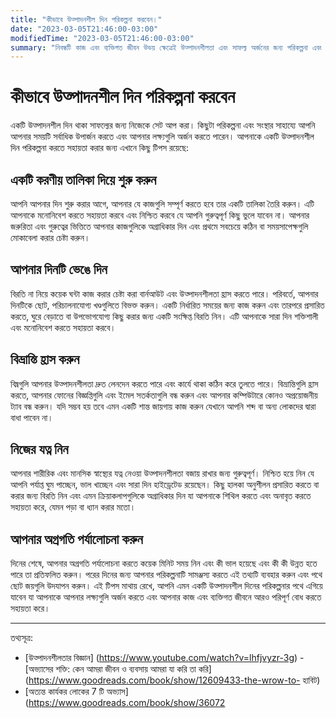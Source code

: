 ```yaml
---
title: "কীভাবে উত্পাদনশীল দিন পরিকল্পনা করবেন।"
date: "2023-03-05T21:46:00-03:00"
modifiedTime: "2023-03-05T21:46:00-03:00"
summary: "নিবন্ধটি কাজ এবং ব্যক্তিগত জীবন উভয় ক্ষেত্রেই উত্পাদনশীলতা এবং সাফল্য অর্জনের জন্য পরিকল্পনা এবং সংস্থার গুরুত্বের উপর জোর দেয়। এটি আরও পড়ার জন্য সম্পর্কিত সংস্থানগুলির উল্লেখও সরবরাহ করে।"
---
```


# কীভাবে উত্পাদনশীল দিন পরিকল্পনা করবেন

একটি উত্পাদনশীল দিন থাকা সাফল্যের জন্য নিজেকে সেট আপ করা। কিছুটা পরিকল্পনা এবং সংস্থার সাহায্যে আপনি আপনার সময়টি সর্বাধিক উপার্জন করতে এবং আপনার লক্ষ্যগুলি অর্জন করতে পারেন। আপনাকে একটি উত্পাদনশীল দিন পরিকল্পনা করতে সহায়তা করার জন্য এখানে কিছু টিপস রয়েছে:

## একটি করণীয় তালিকা দিয়ে শুরু করুন

আপনি আপনার দিন শুরু করার আগে, আপনার যে কাজগুলি সম্পূর্ণ করতে হবে তার একটি তালিকা তৈরি করুন। এটি আপনাকে মনোনিবেশ করতে সহায়তা করবে এবং নিশ্চিত করবে যে আপনি গুরুত্বপূর্ণ কিছু ভুলে যাবেন না। আপনার জরুরিতা এবং গুরুত্বের ভিত্তিতে আপনার কাজগুলিকে অগ্রাধিকার দিন এবং প্রথমে সবচেয়ে কঠিন বা সময়সাপেক্ষগুলি মোকাবেলা করার চেষ্টা করুন।

## আপনার দিনটি ভেঙে দিন

বিরতি না নিয়ে কয়েক ঘন্টা কাজ করার চেষ্টা করা বার্নআউট এবং উত্পাদনশীলতা হ্রাস করতে পারে। পরিবর্তে, আপনার দিনটিকে ছোট, পরিচালনাযোগ্য খণ্ডগুলিতে বিভক্ত করুন। একটি নির্ধারিত সময়ের জন্য কাজ করুন এবং তারপরে প্রসারিত করতে, ঘুরে বেড়াতে বা উপভোগযোগ্য কিছু করার জন্য একটি সংক্ষিপ্ত বিরতি নিন। এটি আপনাকে সারা দিন শক্তিশালী এবং মনোনিবেশ করতে সহায়তা করবে।

## বিভ্রান্তি হ্রাস করুন

বিঘ্নগুলি আপনার উত্পাদনশীলতা দ্রুত লেনদেন করতে পারে এবং কার্যে থাকা কঠিন করে তুলতে পারে। বিভ্রান্তিগুলি হ্রাস করতে, আপনার ফোনের বিজ্ঞপ্তিগুলি এবং ইমেল সতর্কতাগুলি বন্ধ করুন এবং আপনার কম্পিউটারে কোনও অপ্রয়োজনীয় ট্যাব বন্ধ করুন। যদি সম্ভব হয় তবে এমন একটি শান্ত জায়গায় কাজ করুন যেখানে আপনি শব্দ বা অন্য লোকদের দ্বারা বাধা পাবেন না।

## নিজের যত্ন নিন

আপনার শারীরিক এবং মানসিক স্বাস্থ্যের যত্ন নেওয়া উত্পাদনশীলতা বজায় রাখার জন্য গুরুত্বপূর্ণ। নিশ্চিত হয়ে নিন যে আপনি পর্যাপ্ত ঘুম পাচ্ছেন, ভাল খাচ্ছেন এবং সারা দিন হাইড্রেটেড রয়েছেন। কিছু হালকা অনুশীলন প্রসারিত করতে বা করার জন্য বিরতি নিন এবং এমন ক্রিয়াকলাপগুলিকে অগ্রাধিকার দিন যা আপনাকে শিথিল করতে এবং অনাবৃত করতে সহায়তা করে, যেমন পড়া বা ধ্যান করার মতো।

## আপনার অগ্রগতি পর্যালোচনা করুন

দিনের শেষে, আপনার অগ্রগতি পর্যালোচনা করতে কয়েক মিনিট সময় নিন এবং কী ভাল হয়েছে এবং কী কী উন্নত হতে পারে তা প্রতিফলিত করুন। পরের দিনের জন্য আপনার পরিকল্পনাটি সামঞ্জস্য করতে এই তথ্যটি ব্যবহার করুন এবং পথে ছোট জয়গুলি উদযাপন করুন।
এই টিপস মাথায় রেখে, আপনি এমন একটি উত্পাদনশীল দিনের পরিকল্পনার পথে এগিয়ে যাবেন যা আপনাকে আপনার লক্ষ্যগুলি অর্জন করতে এবং আপনার কাজ এবং ব্যক্তিগত জীবনে আরও পরিপূর্ণ বোধ করতে সহায়তা করে।

---

তথ্যসূত্র:

- [উত্পাদনশীলতার বিজ্ঞান] (https://www.youtube.com/watch?v=lhfjvyzr-3g)
-[অভ্যাসের শক্তি: কেন আমরা জীবন ও ব্যবসায় আমরা যা করি তা করি] (https://www.goodreads.com/book/show/12609433-the-wrow-to- হাবিট)
- [অত্যন্ত কার্যকর লোকের 7 টি অভ্যাস] (https://www.goodreads.com/book/show/36072